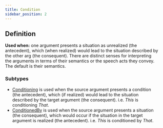 ```yaml
---
title: Condition
sidebar_position: 2
---
```


## Definition

**Used when:** one argument presents a situation as unrealized (the antecedent), which (when realized) would lead to the situation described by the other arg (the consequent). There are distinct senses for interpreting the arguments in terms of their semantics or the speech acts they convey. The default is their semantics.

### Subtypes
- [Conditioning](./conditioning.mdx) is used when the source argument presents a condition (the antecedent), which (if realized) would lead to the situation described by the target argument (the consequent). i.e. *This* is conditioning *That*.
- [ConditionedBy](./conditionedby.mdx) is used when the source argument presents a situation (the consequent), which would occur if the situation in the target argument is realized (the antecedent). i.e. *This* is conditioned by *That*.
